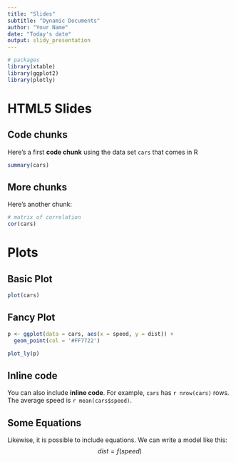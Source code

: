 ```yaml
---
title: "Slides"
subtitle: "Dynamic Documents"
author: "Your Name"
date: "Today's date"
output: slidy_presentation
---
```


```r
# packages
library(xtable)
library(ggplot2)
library(plotly)
```


# HTML5 Slides

## Code chunks

Here's a first __code chunk__ using the data set `cars` that comes in R

```r
summary(cars)
```

## More chunks

Here's another chunk:

```r
# matrix of correlation
cor(cars)
```


# Plots

## Basic Plot

```r
plot(cars)
```

## Fancy Plot

```r
p <- ggplot(data = cars, aes(x = speed, y = dist)) +
  geom_point(col = '#FF7722')

plot_ly(p)
```


## Inline code

You can also include __inline code__. For example, `cars` has `r nrow(cars)`
rows. The average speed is `r mean(cars$speed)`.


## Some Equations

Likewise, it is possible to include equations. We can write a model like this:
$$
dist = f(speed)
$$



